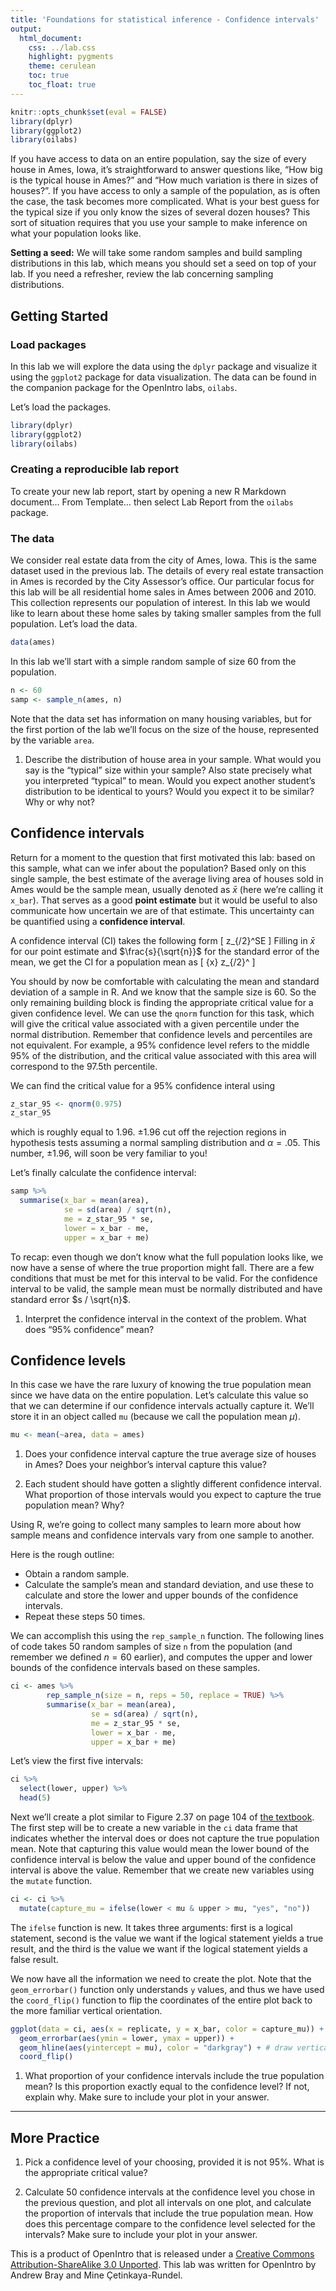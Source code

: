 ---
title: 'Foundations for statistical inference - Confidence intervals'
output:
  html_document:
    css: ../lab.css
    highlight: pygments
    theme: cerulean
    toc: true
    toc_float: true
---

```{r global_options, include=FALSE}
knitr::opts_chunk$set(eval = FALSE)
library(dplyr)
library(ggplot2)
library(oilabs)
```

If you have access to data on an entire population, say the size of every 
house in Ames, Iowa, it's straightforward to answer questions like, "How big 
is the typical house in Ames?" and "How much variation is there in sizes of 
houses?". If you have access to only a sample of the population, as is often 
the case, the task becomes more complicated. What is your best guess for the 
typical size if you only know the sizes of several dozen houses? This sort of 
situation requires that you use your sample to make inference on what your 
population looks like.

<div id="boxedtext">
**Setting a seed:** We will take some random samples and build sampling distributions
in this lab, which means you should set a seed on top of your lab. If you need a refresher, review the lab concerning sampling distributions.
</div>

## Getting Started

### Load packages

In this lab we will explore the data using the `dplyr` package and visualize it 
using the `ggplot2` package for data visualization. The data can be found in the
companion package for the OpenIntro labs, `oilabs`.

Let's load the packages.

```{r load-packages, message=FALSE}
library(dplyr)
library(ggplot2)
library(oilabs)
```

### Creating a reproducible lab report

To create your new lab report, start by opening a new R Markdown document... From Template... then select Lab Report from the `oilabs` package. 

### The data

We consider real estate data from the city of Ames, Iowa. This is the same 
dataset used in the previous lab. The details of 
every real estate transaction in Ames is recorded by the City Assessor's 
office. Our particular focus for this lab will be all residential home sales 
in Ames between 2006 and 2010.  This collection represents our population of 
interest. In this lab we would like to learn about these home sales by taking 
smaller samples from the full population. Let's load the data.

```{r load-data}
data(ames)
```

In this lab we'll start with a simple random sample of size 60 from the 
population. 

```{r sample}
n <- 60
samp <- sample_n(ames, n)
```

Note that 
the data set has information on many housing variables, but for the first 
portion of the lab we'll focus on the size of the house, represented by the 
variable `area`.

1.  Describe the distribution of house area in your sample. What would you say is the
    "typical" size within your sample? Also state precisely what you interpreted 
    "typical" to mean. Would you expect another student's distribution to be identical to yours? 
    Would you expect it to be similar? Why or why not?

## Confidence intervals

Return for a moment to the question that first motivated this lab: based on 
this sample, what can we infer about the population? Based only on this single 
sample, the best estimate of the average living area of houses sold in Ames 
would be the sample mean, usually denoted as $\bar{x}$ (here we're calling it 
`x_bar`). That serves as a good **point estimate** but it would be useful 
to also communicate how uncertain we are of that estimate. This uncertainty
can be quantified using a **confidence interval**.

A confidence interval (CI) takes the following form
\[ \text{point estimate} \pm z_{\alpha/2}^\star \cdot SE \]
Filling in $\bar{x}$ for our point estimate and $\frac{s}{\sqrt{n}}$ for the standard error of the mean, we get the CI for a population mean as 
\[ \bar{x} \pm z_{\alpha/2}^\star \cdot \frac{s}{\sqrt{n}} \]

You should by now be comfortable with calculating the mean and standard deviation of 
a sample in R. And we know that the sample size is 60. So the only remaining building
block is finding the appropriate critical value for a given confidence level. We can
use the `qnorm` function for this task, which will give the critical value associated
with a given percentile under the normal distribution. Remember that confidence levels
and percentiles are not equivalent. For example, a 95% confidence level refers to the
middle 95% of the distribution, and the critical value associated with this area will
correspond to the 97.5th percentile.

We can find the critical value for a 95% confidence interal using
```{r z_star_95}
z_star_95 <- qnorm(0.975)
z_star_95
```
which is roughly equal to 1.96. $\pm 1.96$ cut off the rejection regions in hypothesis tests assuming a normal sampling distribution and $\alpha = .05$. This number, $\pm 1.96$, will soon be very familiar to you!

Let's finally calculate the confidence interval:
```{r ci}
samp %>%
  summarise(x_bar = mean(area), 
            se = sd(area) / sqrt(n),
            me = z_star_95 * se,
            lower = x_bar - me,
            upper = x_bar + me)
```

To recap: even though we don't know what the full population looks like, we now have a sense of where the true proportion might fall. There are a few conditions that must be met for this interval to be valid. For the confidence interval to be valid, the sample mean must be normally distributed and have standard error $s / \sqrt{n}$.

1.  Interpret the confidence interval in the context of the problem. What does "95% confidence" mean?

## Confidence levels

In this case we have the rare luxury of knowing the true population mean since we 
have data on the entire population. Let's calculate this value so that
we can determine if our confidence intervals actually capture it. We'll store it in an object called `mu` (because we call the population mean $\mu$). 

```{r pop-mean}
mu <- mean(~area, data = ames)
```

1.  Does your confidence interval capture the true average size of houses in 
    Ames? Does your neighbor's interval capture this value? 

1.  Each student should have gotten a slightly different confidence interval. What proportion of those intervals would you expect to capture the true population mean? Why?

Using R, we're going to collect many samples to learn more about how sample 
means and confidence intervals vary from one sample to another.

Here is the rough outline:

-   Obtain a random sample.
-   Calculate the sample's mean and standard deviation, and use these to calculate
and store the lower and upper bounds of the confidence intervals.
-   Repeat these steps 50 times.

We can accomplish this using the `rep_sample_n` function. The following lines of code takes 50 random samples of size `n` from the population (and remember we defined $n = 60$ earlier), and computes the upper and lower bounds of the confidence intervals based on these samples.

```{r calculate-50-cis}
ci <- ames %>%
        rep_sample_n(size = n, reps = 50, replace = TRUE) %>%
        summarise(x_bar = mean(area), 
                  se = sd(area) / sqrt(n),
                  me = z_star_95 * se,
                  lower = x_bar - me,
                  upper = x_bar + me)
```

Let's view the first five intervals:

```{r first-five-intervals}
ci %>%
  select(lower, upper) %>%
  head(5)
```

Next we'll create a plot similar to Figure 2.37 on page 104 of [the textbook](https://www.openintro.org/os). The first step will be to create a new variable in 
the `ci` data frame that indicates whether the interval does or does not capture the 
true population mean. Note that capturing this value would mean the lower bound of the
confidence interval is below the value and upper bound of the confidence interval is
above the value. Remember that we create new variables using the `mutate` function.

```{r capture-mu}
ci <- ci %>%
  mutate(capture_mu = ifelse(lower < mu & upper > mu, "yes", "no"))
```

The `ifelse` function is new. It takes three arguments: first is a logical statement,
second is the value we want if the logical statement yields a true result, and the
third is the value we want if the logical statement yields a false result.

We now have all the information we need to create the plot. 
Note that the `geom_errorbar()` function
only understands `y` values, and thus we have used the `coord_flip()` function
to flip the coordinates of the entire plot back to the more familiar vertical 
orientation. 

```{r plot-ci}
ggplot(data = ci, aes(x = replicate, y = x_bar, color = capture_mu)) +
  geom_errorbar(aes(ymin = lower, ymax = upper)) +
  geom_hline(aes(yintercept = mu), color = "darkgray") + # draw vertical line
  coord_flip()
```

1.  What proportion of your confidence intervals include the true population mean? Is 
    this proportion exactly equal to the confidence level? If not, explain why. Make 
    sure to include your plot in your answer.

* * *

## More Practice

1.  Pick a confidence level of your choosing, provided it is not 95%. What is 
    the appropriate critical value?

1.  Calculate 50 confidence intervals at the confidence level you chose in the 
    previous question, and plot all intervals on one plot, and calculate the proportion 
    of intervals that include the true population mean. How does this percentage compare 
    to the confidence level selected for the intervals? Make 
    sure to include your plot in your answer.

<div id="license">
This is a product of OpenIntro that is released under a [Creative Commons 
Attribution-ShareAlike 3.0 Unported](http://creativecommons.org/licenses/by-sa/3.0).
This lab was written for OpenIntro by Andrew Bray and Mine &Ccedil;etinkaya-Rundel.
</div>
